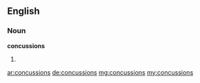 ==English==

===Noun===
'''concussions'''

# {{plural of|[[concussion]]}}

[[ar:concussions]]
[[de:concussions]]
[[mg:concussions]]
[[my:concussions]]